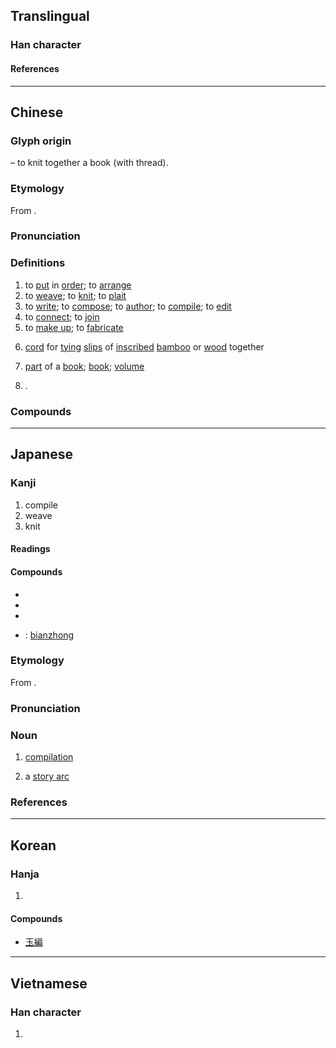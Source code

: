{{also|编}}
{{character info}}
==Translingual==

===Han character===
{{Han char|rn=120|rad=糸|as=09|sn=15|four=23927|canj=VFHSB,VFISB|ids=⿰糸扁}}

====References====
{{Han ref|kx=0931.080|dkj=27665|dj=1369.100|hdz=53431.050|uh=7DE8}}

----

==Chinese==
{{zh-forms|s=编}}

===Glyph origin===
{{Han etym}}
{{Han compound|糸|t1=thread|扁|ls=psc|c1=s|c2=p}} – to knit together a book (with thread).

===Etymology===
From {{inh|zh|sit-pro|*p(r)an/t ~ b(r)an/t||to braid; to plait; to interweave}}.

===Pronunciation===
{{zh-pron
|m=biān
|c=pin1
|h=pfs=phiên
|md=piĕng
|mn=phian/pian/xm:piⁿ/tw,zz:pīⁿ
|mn_note=phian/pian - literary; piⁿ - vernacular; pīⁿ - vernacular (俗)
|mn-t=piang1/piêng1
|mn-t_note=piang1 - Shantou; piêng1 - Chaozhou
|w=1pi
|mc=y
|oc=y
|cat=v,n,pn
}}

===Definitions===
{{zh-hanzi}}

# to [[put]] in [[order]]; to [[arrange]]
# to [[weave]]; to [[knit]]; to [[plait]]
# to [[write]]; to [[compose]]; to [[author]]; to [[compile]]; to [[edit]]
# to [[connect]]; to [[join]]
# to [[make up]]; to [[fabricate]]
# {{lb|zh|historical}} [[cord]] for [[tying]] [[slip]]s of [[inscribe]]d [[bamboo]] or [[wood]] together
# [[part]] of a [[book]]; [[book]]; [[volume]]
# {{surname|zh}}.

===Compounds===
{{zh-der|編程|編次|編湊|編導|編訂|編定|編隊|編髮|編法兒|編號|編輯|編校|編結|編劇|編列|編錄|編碼|編目|編年|編年史|編年體|編排|編派|編遣|編入|編審|編外|編委|編戲|編寫|編選|編演|編譯|編印|編餘|編紮|編造|編者|編者按|編者案|編織|編制|編鐘|編著|編撰|編綴|編組|編纂|匯編|三絕韋編|彙編|圖書編目|主編|擴編|整編|殘編斷簡|改編劇本|斷編殘簡|新編|瞎編|殘編|改編|收編|斷簡殘編|摘編|編貝|編修|編民|絕韋編|編蒲|駢字類編|編笄|編輯部|野獲編|金石萃編|編練|編譯器|韋編三絕|編輯室|縮編|編譯程式|陳編|編置|織席編屨|金陀萃編|編磬|編書|編曲|齒若編貝|編類|編人|編氓|編輯設計|編物|編戶|編削|篇海類編|編緝|簡編|類編|考古編|金文編|通俗編|編輯人|長編|編新|芸編|缺編|遺編絕簡|編隊飛行|編捏|總編輯|編工|韋編|超編|編班|草編|編製|編管|編配}}

{{zh-cat|Elementary}}

----

==Japanese==

===Kanji===
{{ja-kanji|grade=5|rs=糸09}}

# compile
# weave
# knit

====Readings====
{{ja-readings
|goon=へん
|kanon=へん
|kun=あ-む, とじいと-, ふみ-
}}

====Compounds====
{{der-top|Compounds}}
* {{ja-r|短編|たんぺん}}
* {{ja-r|長編|ちょうへん}}
* {{ja-r|編集|へんしゅう}}
* {{ja-r|編鐘|へんしょう}}: [[bianzhong]]
{{der-bottom}}

===Etymology===
{{ja-kanjitab|へん|yomi=o}}
From {{der|ja|sort=へん|ltc|編|tr=pen}}.

===Pronunciation===
{{ja-pron|yomi=o|へん|acc=1|acc_ref=DJR,NHK}}

===Noun===
{{ja-noun|へん}}

# [[compilation]]
# {{lb|ja|fiction|sort=へん}} a [[story arc]]

===References===
<references/>

----

==Korean==

===Hanja===
{{ko-hanja|hangeul=[[편]], [[변]]|eumhun=|rv=pyeon, byeon|mr=p'yŏn, pyŏn|y=phyen, pyen}}

# {{rfdef|ko|sort=糸09}}

====Compounds====
* [[玉編]]

----

==Vietnamese==

===Han character===
{{vi-readings|reading=[[biên]]|rs=糸09}}

# {{rfdef|vi|sort=糸09}}